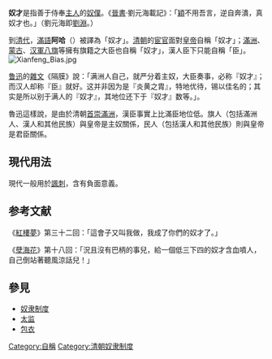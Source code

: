 {{多個問題|
{{Unreferenced |time=2010-03-18T22:52:27+00:00 }}
{{POV|條目所有內容|time=2010-10-09T09:45:35+00:00}}
{{Disputed|time=2012-08-15T06:01:48+00:00}}
}}
'''奴才'''是指善于侍奉[[主人|主人]]的[[奴僕|奴僕]]。《[[晉書|晉書]]·劉元海載記》：「[[司馬穎|穎]]不用吾言，逆自奔潰，真奴才也。」（劉元海即[[劉淵|劉淵]]。）

到[[清代|清代]]，[[滿語|滿語]]'''阿哈'''（{{lang-mnc|ᠠᡥᠠ|z=aha}}）被譯為「奴才」。[[清朝|清朝]]的[[宦官|宦官]]面對[[大清皇帝|皇帝]]自稱「奴才」；[[滿洲八旗|滿洲]]、[[蒙古八旗|蒙古]]、[[汉軍八旗|汉軍八旗]]等擁有旗籍之大臣也自稱「奴才」，漢人臣下只能自稱「臣」。
[[File:Xianfeng_Bias.jpg|thumb]]

[[鲁迅|鲁迅]]的[[雜文|雜文]]《隔膜》說：「满洲人自己，就严分着主奴，大臣奏事，必称『奴才』；而汉人却称『臣』就好。这并非因为是『炎黄之胄』，特地优待，锡以佳名的；其实是所以别于满人的『奴才』，其地位还下于『奴才』数等。」。

魯迅這樣說，是由於清朝[[首崇滿洲|首崇滿洲]]，漢臣事實上比滿臣地位低。旗人（包括滿洲人、漢人和其他民族）與皇帝是主奴關係，民人（包括漢人和其他民族）則與皇帝是君臣關係。

== 現代用法 ==
現代一般用於[[諷刺|諷刺]]，含有負面意義。

== 参考文献 ==
{{reflist}}
《[[紅樓夢|紅樓夢]]》第三十二回：「這會子又叫我做，我成了你們的奴才了。」

《[[孽海花|孽海花]]》第十八回：「況且沒有巴柄的事兒，給一個低三下四的奴才含血噴人，自己倒站著聽風涼話兒！」

== 參見 ==
* [[奴隶制度|奴隶制度]]
* [[太监|太监]]
* [[包衣|包衣]]

{{language-stub}}

[[Category:自稱|Category:自稱]]
[[Category:清朝奴隶制度|Category:清朝奴隶制度]]
